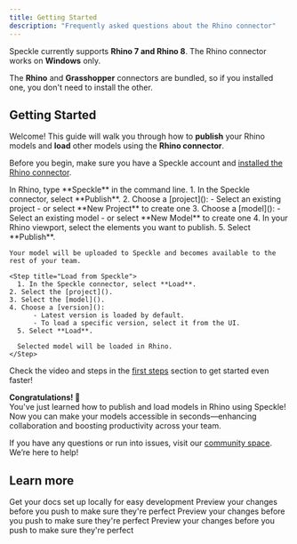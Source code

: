```yaml
---
title: Getting Started  
description: "Frequently asked questions about the Rhino connector"
---
```


<Info>Speckle currently supports **Rhino 7 and Rhino 8**. The Rhino connector works on **Windows** only.</Info>

<Tip> The **Rhino** and **Grasshopper** connectors are bundled, so if you installed one, you don't need to install the other.</Tip>

## Getting Started

Welcome! This guide will walk you through how to **publish** your Rhino models and **load** other models using the **Rhino connector**.

<Note> Before you begin, make sure you have a Speckle account and [installed the Rhino connector](http://localhost:3000/connectors/installation).</Note>

<Steps>
  <Step title="Open the Rhino connector">
    In Rhino, type **Speckle** in the command line.
  </Step>

  <Step title="Publish to Speckle">
    1. In the Speckle connector, select **Publish**.
    2. Choose a [project]():
        - Select an existing project
        - or select **New Project** to create one
    3. Choose a [model]():
        - Select an existing model
        - or select **New Model** to create one
    4. In your Rhino viewport, select the elements you want to publish.
    5. Select **Publish**.
    
    Your model will be uploaded to Speckle and becomes available to the rest of your team.
  </Step>


    <Step title="Load from Speckle">
      1. In the Speckle connector, select **Load**.
    2. Select the [project]().
    3. Select the [model]().
    4. Choose a [version]():
          - Latest version is loaded by default.
          - To load a specific version, select it from the UI.
      5. Select **Load**.

      Selected model will be loaded in Rhino.
    </Step>

</Steps>

<Tip> Check the video and steps in the [first steps](/get-started/quickstart.mdx) section to get started even faster!</Tip>

**Congratulations! 🥳**  
You've just learned how to publish and load models in Rhino using Speckle! Now you can make your models accessible in seconds—enhancing collaboration and boosting productivity across your team.

<Info> If you have any questions or run into issues, visit our [community space](https://speckle.community/). We’re here to help!</Info>

## Learn more

<CardGroup cols={2}>
  <Card
    title="Projects & Models"
    icon="folder-open"
    href="https://mintlify.com/docs/quickstart"
  >
    Get your docs set up locally for easy development
  </Card>
  <Card
    title="Connector Settings"
    icon="plug"
    href="https://mintlify.com/docs/development"
  >
    Preview your changes before you push to make sure they're perfect
  </Card>
    <Card
    title="Workspaces"
    icon="table-columns"
    href="https://mintlify.com/docs/development"
  >
    Preview your changes before you push to make sure they're perfect
  </Card>
    <Card
    title="Automate"
    icon="arrows-rotate"
    href="https://mintlify.com/docs/development"
  >
    Preview your changes before you push to make sure they're perfect
  </Card>
</CardGroup>